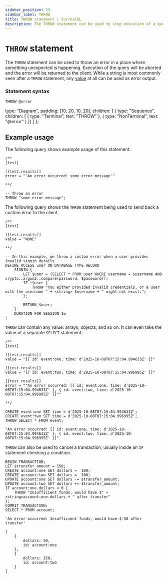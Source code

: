 ```yaml
---
sidebar_position: 23
sidebar_label: THROW
title: THROW statement | SurrealQL
description: The THROW statement can be used to stop execution of a query and return information on the underlying problem
---
```


# `THROW` statement

The `THROW` statement can be used to throw an error in a place where something unexpected is happening. Execution of the query will be aborted and the error will be returned to the client. While a string is most commonly seen after a `THROW` statement, any [value](/docs/surrealql/datamodel/values) at all can be used as error output.


### Statement syntax

<Tabs syncKey="throw-statement">
  <TabItem label="SurrealQL Syntax">

```syntax title="SurrealQL Syntax"
THROW @error
```

  </TabItem>
  <TabItem label="Railroad Diagram">

  type: "Diagram",
  padding: [10, 20, 10, 20],
  children: [
    { type: "Sequence", children: [
      { type: "Terminal", text: "THROW" },
      { type: "NonTerminal", text: "@error" }
    ]}
  ]
};

<RailroadDiagram ast={throwAst} className="my-6" />

  </TabItem>
</Tabs>

## Example usage

The following query shows example usage of this statement.

```surql
/**
[test]

[[test.results]]
error = "'An error occurred: some error message'"

**/

-- Throw an error
THROW "some error message";
```
The following query shows the `THROW` statement being used to send back a custom error to the client.

```surql
/**
[test]

[[test.results]]
value = "NONE"

**/

-- In this example, we throw a custom error when a user provides invalid signin details
DEFINE ACCESS user ON DATABASE TYPE RECORD
	SIGNIN {
		LET $user = (SELECT * FROM user WHERE username = $username AND crypto::argon2::compare(password, $password));
		IF !$user {
			THROW "You either provided invalid credentials, or a user with the username " + <string> $username + " might not exist.";
		};

		RETURN $user;
	}
	DURATION FOR SESSION 1w
;
```

`THROW` can contain any value: arrays, objects, and so on. It can even take the value of a separate `SELECT` statement:

```surql
/**
[test]

[[test.results]]
value = "[{ id: event:one, time: d'2025-10-08T07:15:04.994633Z' }]"

[[test.results]]
value = "[{ id: event:two, time: d'2025-10-08T07:15:04.996995Z' }]"

[[test.results]]
error = ""An error occurred: [{ id: event:one, time: d'2025-10-08T07:15:04.994633Z' }, { id: event:two, time: d'2025-10-08T07:15:04.996995Z' }]""

**/

CREATE event:one SET time = d'2025-10-08T07:15:04.994633Z';
CREATE event:two SET time = d'2025-10-08T07:15:04.996995Z';
THROW SELECT * FROM event;
```

```surql title="Response"
"An error occurred: [{ id: event:one, time: d'2025-10-08T07:15:04.994633Z' }, { id: event:two, time: d'2025-10-08T07:15:04.996995Z' }]"
```

`THROW` can also be used to cancel a transaction, usually inside an `IF` statement checking a condition.

```surql
BEGIN TRANSACTION;
LET $transfer_amount = 150;
CREATE account:one SET dollars =  100;
CREATE account:two SET dollars =  100;
UPDATE account:one SET dollars -= $transfer_amount;
UPDATE account:two SET dollars += $transfer_amount;
IF account:one.dollars < 0 {
    THROW "Insufficient funds, would have $" + <string>account:one.dollars + " after transfer"
};
COMMIT TRANSACTION;
SELECT * FROM account;
```

```surql title="Output when $transfer_amount set to 150"
'An error occurred: Insufficient funds, would have $-50 after transfer'
```

```surql title="Output when $transfer_amount set to 50"
[
	{
		dollars: 50,
		id: account:one
	},
	{
		dollars: 150,
		id: account:two
	}
]
```
